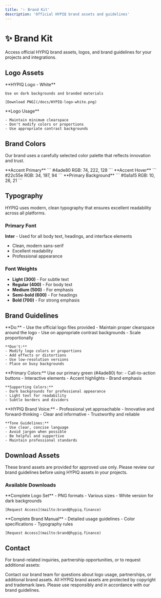 ```yaml
---
title: '✨ Brand Kit'
description: 'Official HYPIQ brand assets and guidelines'
---
```


# ✨ Brand Kit

Access official HYPIQ brand assets, logos, and brand guidelines for your projects and integrations.

## Logo Assets

<CardGroup cols={2}>
  <Card title="Primary Logo" icon="image">
    **HYPIQ Logo - White**
    
    Use on dark backgrounds and branded materials
    
    [Download PNG](/docs/HYPIQ-logo-white.png)
  </Card>
  <Card title="Usage Guidelines" icon="info-circle">
    **Logo Usage**
    
    - Maintain minimum clearspace
    - Don't modify colors or proportions
    - Use appropriate contrast backgrounds
  </Card>
</CardGroup>

## Brand Colors

Our brand uses a carefully selected color palette that reflects innovation and trust.

<CardGroup cols={3}>
  <Card title="Primary Green" icon="palette">
    **Accent Primary**
    ```
    #4ade80
    RGB: 74, 222, 128
    ```
  </Card>
  <Card title="Secondary Green" icon="palette">
    **Accent Hover**
    ```
    #22c55e
    RGB: 34, 197, 94
    ```
  </Card>
  <Card title="Background Dark" icon="palette">
    **Primary Background**
    ```
    #0a1a15
    RGB: 10, 26, 21
    ```
  </Card>
</CardGroup>

## Typography

HYPIQ uses modern, clean typography that ensures excellent readability across all platforms.

### Primary Font
**Inter** - Used for all body text, headings, and interface elements
- Clean, modern sans-serif
- Excellent readability
- Professional appearance

### Font Weights
- **Light (300)** - For subtle text
- **Regular (400)** - For body text
- **Medium (500)** - For emphasis
- **Semi-bold (600)** - For headings
- **Bold (700)** - For strong emphasis

## Brand Guidelines

<AccordionGroup>
  <Accordion title="Logo Usage">
    **Do:**
    - Use the official logo files provided
    - Maintain proper clearspace around the logo
    - Use on appropriate contrast backgrounds
    - Scale proportionally
    
    **Don't:**
    - Modify logo colors or proportions
    - Add effects or distortions
    - Use low-resolution versions
    - Place on busy backgrounds
  </Accordion>

  <Accordion title="Color Guidelines">
    **Primary Colors:**
    Use our primary green (#4ade80) for:
    - Call-to-action buttons
    - Interactive elements
    - Accent highlights
    - Brand emphasis
    
    **Supporting Colors:**
    - Dark backgrounds for professional appearance
    - Light text for readability
    - Subtle borders and dividers
  </Accordion>

  <Accordion title="Voice & Tone">
    **HYPIQ Brand Voice:**
    - Professional yet approachable
    - Innovative and forward-thinking
    - Clear and informative
    - Trustworthy and reliable
    
    **Tone Guidelines:**
    - Use clear, concise language
    - Avoid jargon when possible
    - Be helpful and supportive
    - Maintain professional standards
  </Accordion>
</AccordionGroup>

## Download Assets

<Warning>
  These brand assets are provided for approved use only. Please review our brand guidelines before using HYPIQ assets in your projects.
</Warning>

### Available Downloads

<CardGroup cols={2}>
  <Card title="Logo Package" icon="download">
    **Complete Logo Set**
    - PNG formats
    - Various sizes
    - White version for dark backgrounds
    
    [Request Access](mailto:brand@hypiq.finance)
  </Card>
  <Card title="Brand Guidelines" icon="file-text">
    **Complete Brand Manual**
    - Detailed usage guidelines
    - Color specifications
    - Typography rules
    
    [Request Access](mailto:brand@hypiq.finance)
  </Card>
</CardGroup>

## Contact

For brand-related inquiries, partnership opportunities, or to request additional assets:

<Card title="Brand Inquiries" icon="envelope" href="mailto:brand@hypiq.finance">
  Contact our brand team for questions about logo usage, partnerships, or additional brand assets.
</Card>

<Info>
  All HYPIQ brand assets are protected by copyright and trademark laws. Please use responsibly and in accordance with our brand guidelines.
</Info>